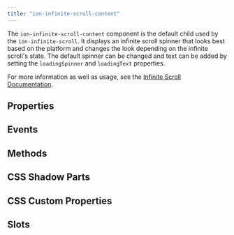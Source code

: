 ```yaml
---
title: "ion-infinite-scroll-content"
---
```




The `ion-infinite-scroll-content` component is the default child used by the `ion-infinite-scroll`. It displays an infinite scroll spinner that looks best based on the platform and changes the look depending on the infinite scroll's state. The default spinner can be changed and text can be added by setting the `loadingSpinner` and `loadingText` properties.

For more information as well as usage, see the [Infinite Scroll Documentation](./infinite-scroll#infinite-scroll-content).

## Properties
<Props />

## Events
<Events />

## Methods
<Methods />

## CSS Shadow Parts
<Parts />

## CSS Custom Properties
<CustomProps />

## Slots
<Slots />